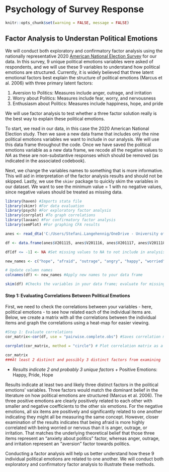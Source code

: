 # Psychology of Survey Response

```r
knitr::opts_chunk$set(warning = FALSE, message = FALSE) 
```

## Factor Analysis to Understan Political Emotions

We will conduct both exploratory and confirmatory factor analysis using the nationally representative 2020 [American National Election Survey](https://electionstudies.org/data-center/2020-time-series-study/) for our data. In this survey, 9 unique political emotions variables were asked of respondents, and we will use these 9 variables to understand how political emotions are structured. Currently, it is widely believed that three latent emotional factors best explain the structure of political emotions (Marcus et al. 2006) with three primary latent factors: 

1. Aversion to Politics: Measures include anger, outrage, and irritation 
2. Worry about Politics: Measures include fear, worry, and nervousness 
3. Enthusiasm about Politics: Measures include happiness, hope, and pride

We will use factor analysis to test whether a three factor solution really is the best way to explain these political emotions.

To start, we read in our data, in this case the 2020 American National Election study. Then we save a new data frame that includes only the nine political emotions variables we want to include in our analysis. We will use this data frame throughout the code. Once we have saved the political emotions variable as a new data frame, we recode all the negative values to _NA_ as these are non-substantive responses which should be removed (as indicated in the associated codebook).

Next, we change the variables names to something that is more informative. This will aid in interpretation of the factor analysis results and should not be skipped. Lastly, we use the `skimr` package to quickly skim the variables in our dataset. We want to see the minimum value = 1 with no negative values, since negative values should be treated as missing data.

```r

library(haven) #Imports stata file
library(skimr) #For data evaluation 
library(psych) #For exploratory factor analysis
library(corrplot) #To graph correlations 
library(lavaan) #For confirmatory factor analysis
library(semPlot) #For graphing CFA results 

anes <- read_dta('C:/Users/Stefani.Langehennig/OneDrive - University of Denver/Documents/research/surveys-textbook-data/anes_timeseries_2020_stata_20220210.dta')

df <- data.frame(anes$V201115, anes$V201116, anes$V201117, anes$V201118, anes$V201119, anes$V201120, anes$V201121, anes$V201122, anes$V201123  ) #Save the variables you want to include in your factor analysis into a new data frame

df[df <= -1] <- NA #Set missing values to NA to not include in analysis

new_names <- c("hope", "afraid", "outrage", "angry", "happy", "worried", "proud", "irritated", "nervous") #Give your variables new informative names 

# Update column names
colnames(df) <- new_names #Apply new names to your data frame

skim(df) #Checks the variables in your data frame; evaluate for missing data

```

#### Step 1: Evaluating Correlations Between Political Emotions

First, we need to check the correlations between your variables - here, political emotions - to see how related each of the individual items are. Below, we create a matrix with all the correlations between the individual items and graph the correlations using a heat-map for easier viewing.

```r
#Step 1: Evaluate correlations 
cor_matrix<-cor(df, use = "pairwise.complete.obs") #Saves correlation matrix

corrplot(cor_matrix, method = "circle") # Plot correlation matrix as a heatmap

cor_matrix
###At least 2 distinct and possibly 3 distinct factors from examining 
```

- *Results indicate 2 and probably 3 unique factors +* Positive Emotions: Happy, Pride, Hope

Results indicate at least two and likely three distinct factors in the political emotions' variables. Three factors would match the dominant belief in the literature on how political emotions are structured (Marcus et al. 2006). The three positive emotions are clearly positively related to each other with smaller and negative coefficients to the other six emotions. For the negative emotions, all six items are positively and significantly related to one another indicating they might all be measuring the same concept. However, closer examination of the results indicates that being afraid is more highly correlated with being worried or nervous than it is anger, outrage, or irritation. That matches the underlying theoretical belief that those three items represent an "anxiety about politics" factor, whereas anger, outrage, and irritation represent an "aversion" factor towards politics.

Conducting a factor analysis will help us better understand how these 9 individual political emotions are related to one another. We will conduct both exploratory and confirmatory factor analysis to illustrate these methods.



